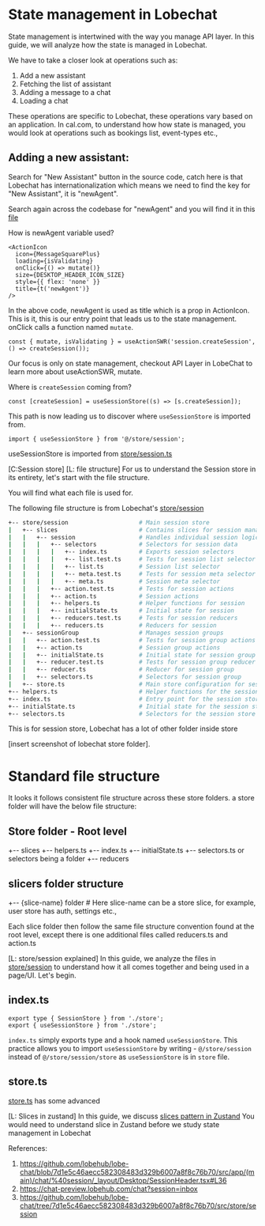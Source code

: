 # State management in Lobechat

State management is intertwined with the way you manage API layer. 
In this guide, we will analyze how the state is managed in Lobechat.

We have to take a closer look at operations such as:
1. Add a new assistant
2. Fetching the list of assistant
3. Adding a message to a chat
4. Loading a chat

These operations are specific to Lobechat, these operations vary based on an application. 
In cal.com, to understand how how state is managed, you would look at operations such as bookings list, 
event-types etc., 

## Adding a new assistant:

Search for "New Assistant" button in the source code, catch here is that Lobechat 
has internationalization  which means we need to find the key for "New Assistant", it is "newAgent". 

Search again across the codebase for "newAgent" and you will find it in this
[file](https://github.com/lobehub/lobe-chat/blob/7d1e5c46aecc582308483d329b6007a8f8c76b70/src/app/(main)/chat/%40session/_layout/Desktop/SessionHeader.tsx#L36)

How is newAgent variable used?
```
<ActionIcon
  icon={MessageSquarePlus}
  loading={isValidating}
  onClick={() => mutate()}
  size={DESKTOP_HEADER_ICON_SIZE}
  style={{ flex: 'none' }}
  title={t('newAgent')}
/>
```
In the above code, newAgent is used as title which is a prop in ActionIcon. This is it, this is our 
entry point that leads us to the state management. onClick calls a function named `mutate`.

```
const { mutate, isValidating } = useActionSWR('session.createSession', () => createSession());
```
Our focus is only on state management, checkout API Layer in LobeChat to learn more about useActionSWR,
mutate.

Where is `createSession` coming from?

```
const [createSession] = useSessionStore((s) => [s.createSession]);
```

This path is now leading us to discover where `useSessionStore` is imported from.

```
import { useSessionStore } from '@/store/session';
```
useSessionStore is imported from [store/session.ts](https://github.com/lobehub/lobe-chat/tree/7d1e5c46aecc582308483d329b6007a8f8c76b70/src/store/session)

[C:Session store]
[L: file structure]
For us to understand the Session store in its entirety, let's start with the file structure. 

You will find what each file is used for.

The following file structure is from Lobechat's [store/session](https://github.com/lobehub/lobe-chat/tree/main/src/store/session) 

```sh
+-- store/session                    # Main session store
|   +-- slices                       # Contains slices for session management
|   |   +-- session                  # Handles individual session logic
|   |   |   +-- selectors            # Selectors for session data
|   |   |   |   +-- index.ts         # Exports session selectors
|   |   |   |   +-- list.test.ts     # Tests for session list selector
|   |   |   |   +-- list.ts          # Session list selector
|   |   |   |   +-- meta.test.ts     # Tests for session meta selector
|   |   |   |   +-- meta.ts          # Session meta selector
|   |   |   +-- action.test.ts       # Tests for session actions
|   |   |   +-- action.ts            # Session actions
|   |   |   +-- helpers.ts           # Helper functions for session
|   |   |   +-- initialState.ts      # Initial state for session
|   |   |   +-- reducers.test.ts     # Tests for session reducers
|   |   |   +-- reducers.ts          # Reducers for session
|   +-- sessionGroup                 # Manages session groups
|   |   +-- action.test.ts           # Tests for session group actions
|   |   +-- action.ts                # Session group actions
|   |   +-- initialState.ts          # Initial state for session group
|   |   +-- reducer.test.ts          # Tests for session group reducer
|   |   +-- reducer.ts               # Reducer for session group
|   |   +-- selectors.ts             # Selectors for session group
|   +-- store.ts                     # Main store configuration for sessions
+-- helpers.ts                       # Helper functions for the session store
+-- index.ts                         # Entry point for the session store
+-- initialState.ts                  # Initial state for the session store
+-- selectors.ts                     # Selectors for the session store

``` 

This is for session store, Lobechat has a lot of other folder inside store

[insert screenshot of lobechat store folder].

# Standard file structure
It looks it follows consistent file structure across these store folders. a store folder will have the 
below file structure:

## Store folder - Root level 
+-- slices
+-- helpers.ts
+-- index.ts
+-- initialState.ts
+-- selectors.ts or selectors being a folder
+-- reducers 

## slicers folder structure
+-- {slice-name} folder             # Here slice-name can be a store slice, for example, user store has auth, settings etc., 

Each slice folder then follow the same file structure convention found at the root level, except there is one
additional files called reducers.ts and action.ts

[L: store/session explained]
In this guide, we analyze the files in [store/session](https://github.com/lobehub/lobe-chat/tree/main/src/store/session)
to understand how it all comes together and being used in a page/UI. Let's begin.

## index.ts

```
export type { SessionStore } from './store';
export { useSessionStore } from './store';
```
`index.ts` simply exports type and a hook named `useSessionStore`. This practice allows you to import 
`useSessionStore` by writing - `@/store/session` instead of `@/store/session/store` as `useSessionStore`
is in `store` file.

## store.ts

[store.ts](https://github.com/lobehub/lobe-chat/blob/main/src/store/session/store.ts) has some advanced 


[L: Slices in zustand]
In this guide, we discuss [slices pattern in Zustand](https://zustand.docs.pmnd.rs/guides/slices-pattern)
You would need to understand slice in Zustand before we study state management in Lobechat

References:
1. https://github.com/lobehub/lobe-chat/blob/7d1e5c46aecc582308483d329b6007a8f8c76b70/src/app/(main)/chat/%40session/_layout/Desktop/SessionHeader.tsx#L36
2. https://chat-preview.lobehub.com/chat?session=inbox
3. https://github.com/lobehub/lobe-chat/tree/7d1e5c46aecc582308483d329b6007a8f8c76b70/src/store/session
